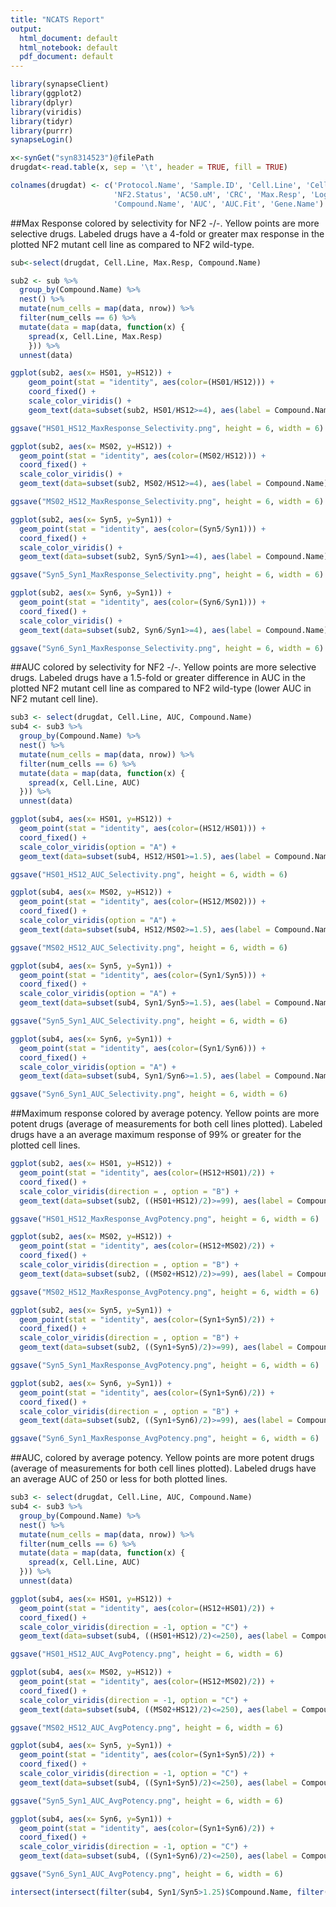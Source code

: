 ```yaml
---
title: "NCATS Report"
output:
  html_document: default
  html_notebook: default
  pdf_document: default
---
```



```r
library(synapseClient)
library(ggplot2)
library(dplyr)
library(viridis)
library(tidyr)
library(purrr)
synapseLogin()
```

```r
x<-synGet("syn8314523")@filePath
drugdat<-read.table(x, sep = '\t', header = TRUE, fill = TRUE)

colnames(drugdat) <- c('Protocol.Name', 'Sample.ID', 'Cell.Line', 'Cell.Type', 
                       'NF2.Status', 'AC50.uM', 'CRC', 'Max.Resp', 'Log.AC50.uM', 
                       'Compound.Name', 'AUC', 'AUC.Fit', 'Gene.Name')
```

##Max Response colored by selectivity for NF2 -/-. Yellow points are more selective drugs. Labeled drugs have a 4-fold or greater max response in the plotted NF2 mutant cell line as compared to NF2 wild-type.

```r
sub<-select(drugdat, Cell.Line, Max.Resp, Compound.Name)

sub2 <- sub %>% 
  group_by(Compound.Name) %>% 
  nest() %>% 
  mutate(num_cells = map(data, nrow)) %>% 
  filter(num_cells == 6) %>% 
  mutate(data = map(data, function(x) {
    spread(x, Cell.Line, Max.Resp)
    })) %>% 
  unnest(data)

ggplot(sub2, aes(x= HS01, y=HS12)) +
    geom_point(stat = "identity", aes(color=(HS01/HS12))) + 
    coord_fixed() +
    scale_color_viridis() +
    geom_text(data=subset(sub2, HS01/HS12>=4), aes(label = Compound.Name), size = 2)

ggsave("HS01_HS12_MaxResponse_Selectivity.png", height = 6, width = 6)

ggplot(sub2, aes(x= MS02, y=HS12)) +
  geom_point(stat = "identity", aes(color=(MS02/HS12))) + 
  coord_fixed() +
  scale_color_viridis() +
  geom_text(data=subset(sub2, MS02/HS12>=4), aes(label = Compound.Name), size = 2)

ggsave("MS02_HS12_MaxResponse_Selectivity.png", height = 6, width = 6)

ggplot(sub2, aes(x= Syn5, y=Syn1)) +
  geom_point(stat = "identity", aes(color=(Syn5/Syn1))) + 
  coord_fixed() +
  scale_color_viridis() +
  geom_text(data=subset(sub2, Syn5/Syn1>=4), aes(label = Compound.Name), size = 2)

ggsave("Syn5_Syn1_MaxResponse_Selectivity.png", height = 6, width = 6)

ggplot(sub2, aes(x= Syn6, y=Syn1)) +
  geom_point(stat = "identity", aes(color=(Syn6/Syn1))) + 
  coord_fixed() +
  scale_color_viridis() +
  geom_text(data=subset(sub2, Syn6/Syn1>=4), aes(label = Compound.Name), size = 2)

ggsave("Syn6_Syn1_MaxResponse_Selectivity.png", height = 6, width = 6)


```

##AUC colored by selectivity for NF2 -/-. Yellow points are more selective drugs. Labeled drugs have a 1.5-fold or greater difference in AUC in the plotted NF2 mutant cell line as compared to NF2 wild-type (lower AUC in NF2 mutant cell line).

```r
sub3 <- select(drugdat, Cell.Line, AUC, Compound.Name)
sub4 <- sub3 %>% 
  group_by(Compound.Name) %>% 
  nest() %>% 
  mutate(num_cells = map(data, nrow)) %>% 
  filter(num_cells == 6) %>% 
  mutate(data = map(data, function(x) {
    spread(x, Cell.Line, AUC)
  })) %>% 
  unnest(data)

ggplot(sub4, aes(x= HS01, y=HS12)) +
  geom_point(stat = "identity", aes(color=(HS12/HS01))) + 
  coord_fixed() +
  scale_color_viridis(option = "A") +
  geom_text(data=subset(sub4, HS12/HS01>=1.5), aes(label = Compound.Name), size = 2)

ggsave("HS01_HS12_AUC_Selectivity.png", height = 6, width = 6)

ggplot(sub4, aes(x= MS02, y=HS12)) +
  geom_point(stat = "identity", aes(color=(HS12/MS02))) + 
  coord_fixed() +
  scale_color_viridis(option = "A") +
  geom_text(data=subset(sub4, HS12/MS02>=1.5), aes(label = Compound.Name), size = 2)

ggsave("MS02_HS12_AUC_Selectivity.png", height = 6, width = 6)

ggplot(sub4, aes(x= Syn5, y=Syn1)) +
  geom_point(stat = "identity", aes(color=(Syn1/Syn5))) + 
  coord_fixed() +
  scale_color_viridis(option = "A") +
  geom_text(data=subset(sub4, Syn1/Syn5>=1.5), aes(label = Compound.Name), size = 2)

ggsave("Syn5_Syn1_AUC_Selectivity.png", height = 6, width = 6)

ggplot(sub4, aes(x= Syn6, y=Syn1)) +
  geom_point(stat = "identity", aes(color=(Syn1/Syn6))) + 
  coord_fixed() +
  scale_color_viridis(option = "A") +
  geom_text(data=subset(sub4, Syn1/Syn6>=1.5), aes(label = Compound.Name), size = 2)

ggsave("Syn6_Syn1_AUC_Selectivity.png", height = 6, width = 6)

```

##Maximum response colored by average potency. Yellow points are more potent drugs (average of measurements for both cell lines plotted). Labeled drugs have a an average maximum response of 99% or greater for the plotted cell lines. 

```r
ggplot(sub2, aes(x= HS01, y=HS12)) +
  geom_point(stat = "identity", aes(color=(HS12+HS01)/2)) + 
  coord_fixed() +
  scale_color_viridis(direction = , option = "B") +
  geom_text(data=subset(sub2, ((HS01+HS12)/2)>=99), aes(label = Compound.Name), size = 2)

ggsave("HS01_HS12_MaxResponse_AvgPotency.png", height = 6, width = 6)

ggplot(sub2, aes(x= MS02, y=HS12)) +
  geom_point(stat = "identity", aes(color=(HS12+MS02)/2)) + 
  coord_fixed() +
  scale_color_viridis(direction = , option = "B") +
  geom_text(data=subset(sub2, ((MS02+HS12)/2)>=99), aes(label = Compound.Name), size = 2)

ggsave("MS02_HS12_MaxResponse_AvgPotency.png", height = 6, width = 6)

ggplot(sub2, aes(x= Syn5, y=Syn1)) +
  geom_point(stat = "identity", aes(color=(Syn1+Syn5)/2)) + 
  coord_fixed() +
  scale_color_viridis(direction = , option = "B") +
  geom_text(data=subset(sub2, ((Syn1+Syn5)/2)>=99), aes(label = Compound.Name), size = 2)

ggsave("Syn5_Syn1_MaxResponse_AvgPotency.png", height = 6, width = 6)

ggplot(sub2, aes(x= Syn6, y=Syn1)) +
  geom_point(stat = "identity", aes(color=(Syn1+Syn6)/2)) + 
  coord_fixed() +
  scale_color_viridis(direction = , option = "B") +
  geom_text(data=subset(sub2, ((Syn1+Syn6)/2)>=99), aes(label = Compound.Name), size = 2)

ggsave("Syn6_Syn1_MaxResponse_AvgPotency.png", height = 6, width = 6)

```

##AUC, colored by average potency. Yellow points are more potent drugs (average of measurements for both cell lines plotted). Labeled drugs have an average AUC of 250 or less for both plotted lines. 

```r
sub3 <- select(drugdat, Cell.Line, AUC, Compound.Name)
sub4 <- sub3 %>% 
  group_by(Compound.Name) %>% 
  nest() %>% 
  mutate(num_cells = map(data, nrow)) %>% 
  filter(num_cells == 6) %>% 
  mutate(data = map(data, function(x) {
    spread(x, Cell.Line, AUC)
  })) %>% 
  unnest(data)

ggplot(sub4, aes(x= HS01, y=HS12)) +
  geom_point(stat = "identity", aes(color=(HS12+HS01)/2)) + 
  coord_fixed() +
  scale_color_viridis(direction = -1, option = "C") +
  geom_text(data=subset(sub4, ((HS01+HS12)/2)<=250), aes(label = Compound.Name), size = 2)

ggsave("HS01_HS12_AUC_AvgPotency.png", height = 6, width = 6)

ggplot(sub4, aes(x= MS02, y=HS12)) +
  geom_point(stat = "identity", aes(color=(HS12+MS02)/2)) + 
  coord_fixed() +
  scale_color_viridis(direction = -1, option = "C") +
  geom_text(data=subset(sub4, ((MS02+HS12)/2)<=250), aes(label = Compound.Name), size = 2)

ggsave("MS02_HS12_AUC_AvgPotency.png", height = 6, width = 6)

ggplot(sub4, aes(x= Syn5, y=Syn1)) +
  geom_point(stat = "identity", aes(color=(Syn1+Syn5)/2)) + 
  coord_fixed() +
  scale_color_viridis(direction = -1, option = "C") +
  geom_text(data=subset(sub4, ((Syn1+Syn5)/2)<=250), aes(label = Compound.Name), size = 2)

ggsave("Syn5_Syn1_AUC_AvgPotency.png", height = 6, width = 6)

ggplot(sub4, aes(x= Syn6, y=Syn1)) +
  geom_point(stat = "identity", aes(color=(Syn1+Syn6)/2)) + 
  coord_fixed() +
  scale_color_viridis(direction = -1, option = "C") +
  geom_text(data=subset(sub4, ((Syn1+Syn6)/2)<=250), aes(label = Compound.Name), size = 2)

ggsave("Syn6_Syn1_AUC_AvgPotency.png", height = 6, width = 6)

```

```r
intersect(intersect(filter(sub4, Syn1/Syn5>1.25)$Compound.Name, filter(sub4, Syn1/Syn6>1.25)$Compound.Name), filter(sub4, HS12/HS01>1.25)$Compound.Name)

```

